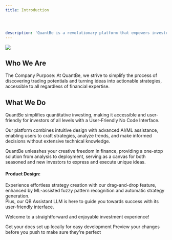 ```yaml
---
title: Introduction




description: 'QuantBe is a revolutionary platform that empowers investors to design and implement their own investment strategies. Unlike traditional methods, our platform allows users to backtest their strategies using historical data, ensuring the viability of their approach in real market conditions.'
---
```


<Frame className="mx-auto">
    <img style={{height: "400px"}} src="/images/Introduction.png" /> 
</Frame>

## Who We Are
 
The Company Purpose: At QuantBe, we strive to simplify the process of discovering trading potentials and turning ideas into actionable strategies, accessible to all regardless of financial expertise.  

## What We Do
QuantBe simplifies quantitative investing, making it accessible and user-friendly for investors of all levels with a User-Friendly No Code Interface. 

Our platform combines intuitive design with advanced AI/ML assistance, enabling users to craft strategies, analyze trends, and make informed decisions without extensive technical knowledge. 

QuantBe unleashes your creative freedom in finance, providing a one-stop solution from analysis to deployment, serving as a canvas for both seasoned and new investors to express and execute unique ideas. 
 
#### Product Design: 
Experience effortless strategy creation with our drag-and-drop feature, enhanced by ML-assisted fuzzy pattern recognition and automatic strategy generation.  
Plus, our QB Assistant LLM is here to guide you towards success with its user-friendly interface.  

Welcome to a straightforward and enjoyable investment experience!

<CardGroup cols={2}>
  <Card
    title="Quick Start"
    icon="pen-to-square"
    href="https://docs.quantbe.com/documentation/quickstart"
  >
    Get your docs set up locally for easy development
  </Card>
  <Card
    title="Supported Technical Tools"
    icon="image"
    href="https://mintlify.com/docs/development"
  >
    Preview your changes before you push to make sure they're perfect
  </Card>
</CardGroup>

